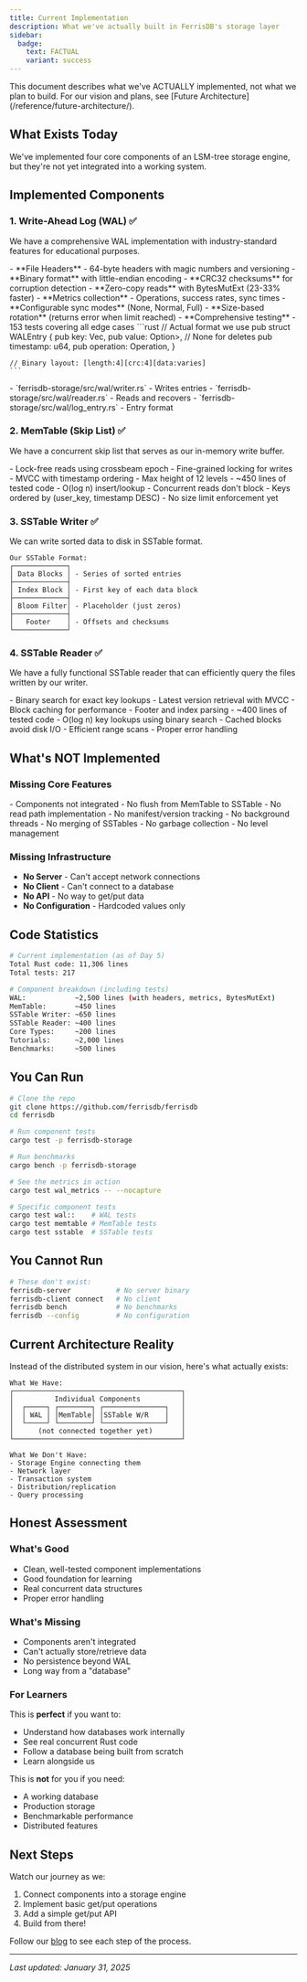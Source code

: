 ```yaml
---
title: Current Implementation
description: What we've actually built in FerrisDB's storage layer
sidebar:
  badge:
    text: FACTUAL
    variant: success
---
```



<Aside type="tip">
  This document describes what we've ACTUALLY implemented, not what we plan to build. For our vision
  and plans, see [Future Architecture](/reference/future-architecture/).
</Aside>

## What Exists Today

We've implemented four core components of an LSM-tree storage engine, but they're not yet integrated into a working system.

## Implemented Components

### 1. Write-Ahead Log (WAL) ✅ <Badge text="ENHANCED" variant="success" />

We have a comprehensive WAL implementation with industry-standard features for educational purposes.

<Tabs>
  <TabItem label="What Works">
    - **File Headers** - 64-byte headers with magic numbers and versioning
    - **Binary format** with little-endian encoding
    - **CRC32 checksums** for corruption detection
    - **Zero-copy reads** with BytesMutExt (23-33% faster)
    - **Metrics collection** - Operations, success rates, sync times
    - **Configurable sync modes** (None, Normal, Full)
    - **Size-based rotation** (returns error when limit reached)
    - **Comprehensive testing** - 153 tests covering all edge cases
  </TabItem>
  
  <TabItem label="Implementation">
    ```rust
    // Actual format we use
    pub struct WALEntry {
        pub key: Vec<u8>,
        pub value: Option<Vec<u8>>,  // None for deletes
        pub timestamp: u64,
        pub operation: Operation,
    }
    
    // Binary layout: [length:4][crc:4][data:varies]
    ```
  </TabItem>
  
  <TabItem label="Code Location">
    - `ferrisdb-storage/src/wal/writer.rs` - Writes entries
    - `ferrisdb-storage/src/wal/reader.rs` - Reads and recovers
    - `ferrisdb-storage/src/wal/log_entry.rs` - Entry format
  </TabItem>
</Tabs>

### 2. MemTable (Skip List) ✅

We have a concurrent skip list that serves as our in-memory write buffer.

<CardGrid>
  <Card title="Features Implemented" icon="approve-check">
    - Lock-free reads using crossbeam epoch - Fine-grained locking for writes - MVCC with timestamp
    ordering - Max height of 12 levels - ~450 lines of tested code
  </Card>

  <Card title="Performance Characteristics" icon="rocket">
    - O(log n) insert/lookup - Concurrent reads don't block - Keys ordered by (user_key, timestamp
    DESC) - No size limit enforcement yet
  </Card>
</CardGrid>

### 3. SSTable Writer ✅

We can write sorted data to disk in SSTable format.

```text
Our SSTable Format:
┌─────────────┐
│ Data Blocks │ - Series of sorted entries
├─────────────┤
│ Index Block │ - First key of each data block
├─────────────┤
│ Bloom Filter│ - Placeholder (just zeros)
├─────────────┤
│   Footer    │ - Offsets and checksums
└─────────────┘
```

### 4. SSTable Reader ✅

We have a fully functional SSTable reader that can efficiently query the files written by our writer.

<CardGrid>
  <Card title="Features Implemented" icon="approve-check">
    - Binary search for exact key lookups - Latest version retrieval with MVCC - Block caching for
    performance - Footer and index parsing - ~400 lines of tested code
  </Card>

  <Card title="Performance Characteristics" icon="rocket">
    - O(log n) key lookups using binary search - Cached blocks avoid disk I/O - Efficient range
    scans - Proper error handling
  </Card>
</CardGrid>

## What's NOT Implemented

### Missing Core Features

<CardGrid>

<Card title="Storage Engine" icon="cancel">
  - Components not integrated - No flush from MemTable to SSTable - No read path implementation - No
  manifest/version tracking
</Card>

  <Card title="Compaction" icon="cancel">
    - No background threads - No merging of SSTables - No garbage collection - No level management
  </Card>
</CardGrid>

### Missing Infrastructure

- **No Server** - Can't accept network connections
- **No Client** - Can't connect to a database
- **No API** - No way to get/put data
- **No Configuration** - Hardcoded values only

## Code Statistics

```bash
# Current implementation (as of Day 5)
Total Rust code: 11,306 lines
Total tests: 217

# Component breakdown (including tests)
WAL:            ~2,500 lines (with headers, metrics, BytesMutExt)
MemTable:       ~450 lines
SSTable Writer: ~650 lines
SSTable Reader: ~400 lines
Core Types:     ~200 lines
Tutorials:      ~2,000 lines
Benchmarks:     ~500 lines
```

## You Can Run

```bash
# Clone the repo
git clone https://github.com/ferrisdb/ferrisdb
cd ferrisdb

# Run component tests
cargo test -p ferrisdb-storage

# Run benchmarks
cargo bench -p ferrisdb-storage

# See the metrics in action
cargo test wal_metrics -- --nocapture

# Specific component tests
cargo test wal::    # WAL tests
cargo test memtable # MemTable tests
cargo test sstable  # SSTable tests
```

## You Cannot Run

```bash
# These don't exist:
ferrisdb-server           # No server binary
ferrisdb-client connect   # No client
ferrisdb bench            # No benchmarks
ferrisdb --config         # No configuration
```

## Current Architecture Reality

Instead of the distributed system in our vision, here's what actually exists:

```text
What We Have:
┌─────────────────────────────────────────┐
│          Individual Components          │
│  ┌─────┐ ┌────────┐ ┌───────────────┐   │
│  │ WAL │ │MemTable│ │SSTable W/R    │   │
│  └─────┘ └────────┘ └───────────────┘   │
│      (not connected together yet)       │
└─────────────────────────────────────────┘

What We Don't Have:
- Storage Engine connecting them
- Network layer
- Transaction system
- Distribution/replication
- Query processing
```

## Honest Assessment

### What's Good

- Clean, well-tested component implementations
- Good foundation for learning
- Real concurrent data structures
- Proper error handling

### What's Missing

- Components aren't integrated
- Can't actually store/retrieve data
- No persistence beyond WAL
- Long way from a "database"

### For Learners

This is **perfect** if you want to:

- Understand how databases work internally
- See real concurrent Rust code
- Follow a database being built from scratch
- Learn alongside us

This is **not** for you if you need:

- A working database
- Production storage
- Benchmarkable performance
- Distributed features

## Next Steps

Watch our journey as we:

1. Connect components into a storage engine
2. Implement basic get/put operations
3. Add a simple get/put API
4. Build from there!

Follow our [blog](/blog/) to see each step of the process.

---

_Last updated: January 31, 2025_
